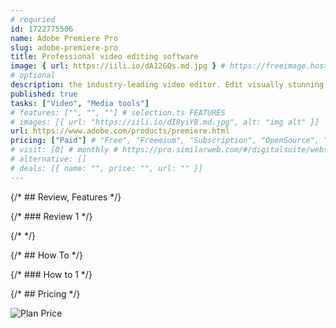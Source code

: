 ```yaml
---
# requried
id: 1722775506
name: Adobe Premiere Pro
slug: adobe-premiere-pro
title: Professional video editing software
image: { url: https://iili.io/dA12GQs.md.jpg } # https://freeimage.host/
# optional
description: the industry-leading video editor. Edit visually stunning videos and create professional productions for social sharing, TV
published: true
tasks: ["Video", "Media tools"]
# features: ["", "", ""] # selection.ts FEATURES
# images: [{ url: "https://iili.io/dI8yiYB.md.jpg", alt: "img alt" }]
url: https://www.adobe.com/products/premiere.html
pricing: ["Paid"] # "Free", "Freemium", "Subscription", "OpenSource", "Paid"
# visit: [0] # monthly # https://pro.similarweb.com/#/digitalsuite/websiteanalysis/home
# alternative: []
# deals: [{ name: "", price: "", url: "" }]
---
```


{/* ## Review, Features */}

{/* ### Review 1 */}

{/* <DetailYoutube videoId="" startTime={0} /> */}

{/* ## How To */}

{/* ### How to 1 */}

{/* ## Pricing */}

<Img
  src="https://p140.p3.n0.cdn.zight.com/items/mXuWwkLj/8a7a7973-67a3-4a7c-a59c-727234580214.jpg"
  alt="Plan Price"
/>

